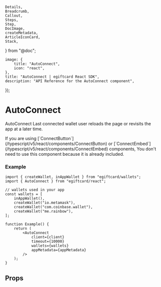 	Details,
	Breadcrumb,
	Callout,
	Steps,
	Step,
	DocImage,
	createMetadata,
	ArticleIconCard,
	Stack,
} from "@doc";

	image: {
		title: "AutoConnect",
		icon: "react",
	},
	title: "AutoConnect | egiftcard React SDK",
	description: "API Reference for the AutoConnect component",
});

# AutoConnect

AutoConnect Last connected wallet user reloads the page or revisits the app at a later time.

<Callout variant='info'>
If you are using [`ConnectButton`](/typescript/v5/react/components/ConnectButton)
or [`ConnectEmbed`](/typescript/v5/react/components/ConnectEmbed) components, You don't need to use this component because it is already included.

</Callout>

### Example

```tsx
import { createWallet, inAppWallet } from "egiftcard/wallets";
import { AutoConnect } from "egiftcard/react";

// wallets used in your app
const wallets = [
	inAppWallet(),
	createWallet("io.metamask"),
	createWallet("com.coinbase.wallet"),
	createWallet("me.rainbow"),
];

function Example() {
	return (
		<AutoConnect
			client={client}
			timeout={10000}
			wallets={wallets}
			appMetadata={appMetadata}
		/>
	);
}
```

## Props

<Stack>
	<ArticleIconCard
		title="AutoConnectProps"
		icon={TablePropertiesIcon}
		href="/references/typescript/v5/AutoConnectProps"
	/>
</Stack>
